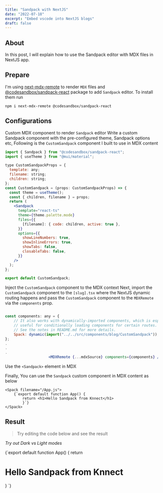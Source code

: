 ```yaml
---
title: "Sandpack with NextJS"
date: "2022-07-18"
excerpt: "Embed vscode into NextJS blogs"
draft: false
---
```


## About

In this post, I will explain how to use the Sandpack editor with MDX files in NextJS app.

## Prepare

I'm using [next-mdx-remote](https://github.com/hashicorp/next-mdx-remote) to render `MDX` files and [@codesandbox/sandpack-react](https://github.com/codesandbox/sandpack) package to add `Sandpack` editor.
To install them run

```
npm i next-mdx-remote @codesandbox/sandpack-react
```

## Configurations

Custom MDX component to render `Sandpack` editor
Write a custom Sandpack component with the pre-configured theme, Sandpack options etc,
Following is the `CustomSandpack` component I built to use in MDX content

```jsx
import { Sandpack } from "@codesandbox/sandpack-react";
import { useTheme } from "@mui/material";

type CustomSandpackProps = {
  template: any;
  filename: string;
  children: string;
};
const CustomSandpack = (props: CustomSandpackProps) => {
  const theme = useTheme();
  const { children, filename } = props;
  return (
    <Sandpack
      template="react-ts"
      theme={theme.palette.mode}
      files={{
        [filename]: { code: children, active: true },
      }}
      options={{
        showLineNumbers: true,
        showInlineErrors: true,
        showTabs: false,
        closableTabs: false,
      }}
    />
  );
};

export default CustomSandpack;
```

Inject the `CustomSandpack` component to the MDX context
Next, import the `CustomSandpack` component to the `[slug].tsx` where the NextJS dynamic routing happens and pass the `CustomSandpack` component to the `MDXRemote` via the `components` prop.

```jsx

const components: any = {
    // It also works with dynamically-imported components, which is especially
    // useful for conditionally loading components for certain routes.
    // See the notes in README.md for more details.
    Spack: dynamic(import("../../src/components/blog/CustomSandpack")),
};
.
.
.
                    <MDXRemote {...mdxSource} components={components} />
```

Use the `<Sandpack>` element in MDX

Finally, You can use the `Sandpack` custom component in MDX content as below

```mdx
<Spack filename="/App.js">
    {`export default function App() {
        return <h1>Hello Sandpack from Knnect</h1>
        }`}
</Spack>
```

## Result

> Try editing the code below and see the result

<i>Try out Dark vs Light modes</i>

<Spack filename="/App.js">
    {`export default function App() {
  return <h1>Hello Sandpack from Knnect</h1>
}
`}
</Spack>
